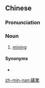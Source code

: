 {{also|矿业}}
==Chinese==
{{zh-forms|s=矿业}}

===Pronunciation===
{{zh-pron
|m=kuàngyè
|cat=n
}}

===Noun===
{{zh-noun}}

# [[mining]] {{gloss|activity of removing solid valuables from the earth}}

====Synonyms====
* {{zh-l|採礦}}

[[zh-min-nan:礦業]]
